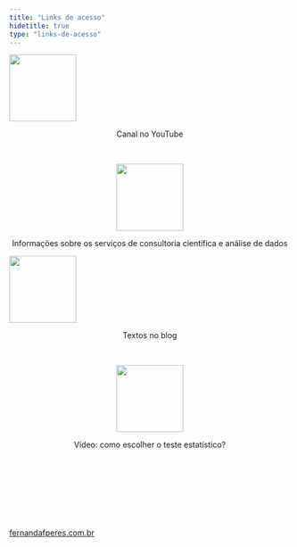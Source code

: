 ```yaml
---
title: "Links de acesso"
hidetitle: true
type: "links-de-acesso"
---
```



<div class="flex-container">

  <div class="flex-child">
  
  <a href="https://youtube.com/c/FernandaPeres/">
  <img width="120" src="images/canal.png" alt="" loading="lazy">
  </a>
  <center><p>Canal no YouTube</p><center>
  
  <br>
  
  <a href="https://fernandafperes.com.br/qual-servico/">
  <img width="120" src="images/servicos.png" alt="" loading="lazy">
  </a>
  <center><p>Informações sobre os serviços de consultoria científica e análise de dados</p><center>
  
  </div>
  
  <div class="flex-child">

  <a href="https://fernandafperes.com.br/blog/">
  <img width="120" src="images/blog.png" alt="" loading="lazy">
  </a>
  <center><p>Textos no blog</p><center>
  
  <br>
  
  <a href="https://youtu.be/EtV3_3aN884">
  <img width="120" src="images/como-escolher-2.png" alt="" loading="lazy">
  </a>
  <center><p>Vídeo: como escolher o teste estatístico?</p><center>

  </div>
  
  <br><br>
  
</div>


<div class="site-links">

<br><br>

<center>
<a href="mailto:contato@fernandafperes.com.br?subject=Consultoria"><i class="fa fa-solid fa-envelope fa-2x" aria-hidden="true"></i></a>
</center>

<br>
    
  <a href="https://fernandafperes.com.br/">
  fernandafperes.com.br
  </a>

<br><br>

</div>

